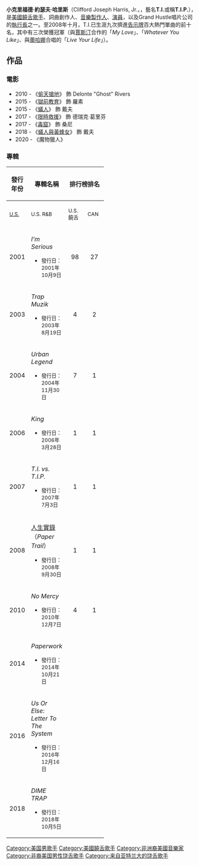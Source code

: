 {{藝人
| type            = 男歌手
| name            = T.I.
| image           = T.I. performing in concert, wearing a Phoenix Suns cap.jpg
| caption         = T.I.於2012年
| image_size      = 220
| background      = solo_singer
| birth_name      = Clifford Joseph Harris, Jr.
| alias           = T.I.P.
| birth_date      = {{Birth date and age|mf=yes|1980|9|25}}
| birth_place     = {{USA}}[[喬治亞州|喬治亞州]][[亚特兰大|亚特兰大]]
| origin          = {{USA}}[[喬治亞州|喬治亞州]][[亚特兰大|亚特兰大]]{{link-en|班克赫德|Bankhead, Atlanta}}
| instrument      = [[声音|声音]]
| genre           = <!-- Main genres only! No subgenres --> [[Hip-hop|Hip-hop]]
| occupation      ={{flatlist|
* [[饒舌歌手|饒舌歌手]]
* [[音樂製作人|音樂製作人]]
* [[演員|演員]]
}}
| years_active    = 1996–現在
| label           = Grand Hustle Records
| associated_acts = {{flatlist|
* [[B.o.B|B.o.B]]
* [[小韋恩|小韋恩]]
* [[耐利|耐利]]
* [[法瑞尔·威廉姆斯|法瑞尔·威廉姆斯]]
* [[杰伊·詹金斯|杰伊·詹金斯]] 
* [[伊姬·阿潔莉亞|伊姬·阿潔莉亞]] 
}}
| website         = {{url|trapmuzik.com}}
}}
'''小克里福德·約瑟夫·哈里斯'''（Clifford Joseph Harris, Jr.，{{bd|1980年|9月25日|}}，藝名'''T.I.'''或稱'''T.I.P.'''），是[[美國|美國]][[饒舌|饒舌]][[歌手|歌手]]、詞曲創作人、[[音樂製作人|音樂製作人]]、[[演員|演員]]，以及Grand Hustle唱片公司的[[執行長|執行長]]之一。至2008年十月，T.I.已生涯九次擠進[[告示牌|告示牌]]百大熱門單曲的前十名，其中有三次榮獲冠軍（與[[賈斯汀|賈斯汀]]合作的「''My Love''」、「''Whatever You Like''」、與[[蕾哈娜|蕾哈娜]]合唱的「''Live Your Life''」）。

== 作品 ==
=== 電影 ===
*2010 - 《[[偷天搶地|偷天搶地]]》 飾 Delonte "Ghost" Rivers
*2015 - 《[[獄前教育|獄前教育]]》 飾 羅素
*2015 - 《[[蟻人_(電影)|蟻人]]》 飾 戴夫
*2017 - 《[[限時救援_(2017年電影)|限時救援]]》 飾 德瑞克·葛里芬
*2017 - 《[[毒窟|毒窟]]》 飾 桑尼
*2018 - 《[[蟻人與黃蜂女|蟻人與黃蜂女]]》 飾 戴夫
*2020 - 《魔物獵人》

=== 專輯 ===
{| class="wikitable"
! rowspan="2"| 發行<br />年份
! rowspan="2"| 專輯名稱
! colspan="8"| 排行榜排名
! rowspan="2"| 銷售紀錄與證明
|-
!width="35"|<small>[[告示牌|U.S.]]</small>
!width="35"|<small>U.S. R&B</small>
!width="35"|<small>U.S. 饒舌</small>
!width="35"|<small>CAN</small>
!width="35"|<small>UK</small>
!width="35"|<small>NZ</small>
!width="35"|<small>FRA</small>
!width="35"|<small>JPN</small>
|-
|rowspan="1"|2001
|''I'm Serious'' <small>
* 發行日：2001年10月9日</small>
|align="center"|98
|align="center"|27
|align="center"|—
|align="center"|—
|align="center"|—
|align="center"|—
|align="center"|—
|align="center"|—
|align="left"|<small>
* 美國銷售量：16萬3千
* 美國唱片工業協會（RIAA）: —
|-
|2003
|''Trap Muzik'' <small>
* 發行日：2003年8月19日</small>
|align="center"|4
|align="center"|2
|align="center"|1
|align="center"|—
|align="center"|—
|align="center"|—
|align="center"|—
|align="center"|—
|align="left"|<small>
* 美國銷售量：107萬
* 美國唱片工業協會：[https://archive.is/20120713143135/http://riaa.com/goldandplatinumdata.php?resultpage=1&table=SEARCH_RESULTS&action=&title=&artist=T.I.&format=&debutLP=&category=&sex=&releaseDate=&requestNo=&type=&level=&label=&company=&certificationDate=&awardDescription=&catalogNo=&aSex=&rec_id=&charField=&gold=&platinum=&multiPlat=&level2=&certDate=&album=&id=&after=&before=&startMonth=1&endMonth=1&startYear=1958&endYear=2008&sort=Artist&perPage=25 白金唱片]
|-
| 2004
|''Urban Legend'' <small>
* 發行日：2004年11月30日</small>
|align="center"|7
|align="center"|1
|align="center"|1
|align="center"|—
|align="center"|—
|align="center"|—
|align="center"|—
|align="center"|39
|align="left"|<small>
* 美國銷售量：130萬
* 美國唱片工業協會：[https://archive.is/20120713143135/http://riaa.com/goldandplatinumdata.php?resultpage=1&table=SEARCH_RESULTS&action=&title=&artist=T.I.&format=&debutLP=&category=&sex=&releaseDate=&requestNo=&type=&level=&label=&company=&certificationDate=&awardDescription=&catalogNo=&aSex=&rec_id=&charField=&gold=&platinum=&multiPlat=&level2=&certDate=&album=&id=&after=&before=&startMonth=1&endMonth=1&startYear=1958&endYear=2008&sort=Artist&perPage=25 白金唱片]
|-
| 2006
|''King'' <small>
* 發行日：2006年3月28日</small>
|align="center"|1
|align="center"|1
|align="center"|1
|align="center"|24
|align="center"|83
|align="center"|2
|align="center"|36
|align="center"|26
|align="left"|<small>
* 美國銷售量：200萬
* 美國唱片工業協會：[https://web.archive.org/web/20150924151606/http://www.riaa.com/goldandplatinumdata.php?resultpage=1 白金唱片]
* 加拿大唱片工業協會（CRIA）：黃金唱片
|-
| 2007
|''T.I. vs. T.I.P.'' <small>
* 發行日：2007年7月3日</small>
|align="center"|1
|align="center"|1
|align="center"|1
|align="center"|7
|align="center"|—
|align="center"|37
|align="center"|108
|align="center"|21
|align="left"|<small>
* 美國銷售量：130萬
* 美國唱片工業協會：[https://archive.is/20120713143135/http://riaa.com/goldandplatinumdata.php?resultpage=1&table=SEARCH_RESULTS&action=&title=&artist=T.I.&format=&debutLP=&category=&sex=&releaseDate=&requestNo=&type=&level=&label=&company=&certificationDate=&awardDescription=&catalogNo=&aSex=&rec_id=&charField=&gold=&platinum=&multiPlat=&level2=&certDate=&album=&id=&after=&before=&startMonth=1&endMonth=1&startYear=1958&endYear=2008&sort=Artist&perPage=25 白金唱片]
* 加拿大唱片工業協會：黃金唱片
|-
| 2008
|[[人生實錄|人生實錄]]（''Paper Trail''）<small>
* 發行日：2008年9月30日</small>
|align="center"|1
|align="center"|1
|align="center"|1
|align="center"|2
|align="center"|42
|align="center"|9
|align="center"|51
|align="center"|14
|align="left"|<small>
* 美國銷售量：152萬
* 美國唱片工業協會：[https://archive.is/20120713143135/http://riaa.com/goldandplatinumdata.php?resultpage=1&table=SEARCH_RESULTS&action=&title=&artist=T.I.&format=&debutLP=&category=&sex=&releaseDate=&requestNo=&type=&level=&label=&company=&certificationDate=&awardDescription=&catalogNo=&aSex=&rec_id=&charField=&gold=&platinum=&multiPlat=&level2=&certDate=&album=&id=&after=&before=&startMonth=1&endMonth=1&startYear=1958&endYear=2008&sort=Artist&perPage=25 白金唱片]
* 加拿大唱片工業協會：黃金唱片
|-
| 2010
|''No Mercy''<small>
* 發行日：2010年12月7日</small>
|align="center"|4
|align="center"|1
|align="center"|1
|align="center"|35
|align="center"|39
|align="center"|39
|align="center"|173
|align="center"|88
|align="left"|<small>
* 美國銷售量：
* 美國唱片工業協會：
* 加拿大唱片工業協會：
|-
| 2014
|''Paperwork''<small>
* 發行日：2014年10月21日</small>
|align="center"|
|align="center"|
|align="center"|
|align="center"|
|align="center"|
|align="center"|
|align="center"|
|align="center"|
|align="left"|<small>
* 美國銷售量：
* 美國唱片工業協會：
* 加拿大唱片工業協會：
|-
| 2016
|''Us Or Else: Letter To The System''<small>
* 發行日：2016年12月16日</small>
|align="center"|
|align="center"|
|align="center"|
|align="center"|
|align="center"|
|align="center"|
|align="center"|
|align="center"|
|align="left"|<small>
* 美國銷售量：
* 美國唱片工業協會：
* 加拿大唱片工業協會：
|-
| 2018
|''DIME TRAP''<small>
* 發行日：2018年10月5日</small>
|align="center"|
|align="center"|
|align="center"|
|align="center"|
|align="center"|
|align="center"|
|align="center"|
|align="center"|
|align="left"|<small>
* 美國銷售量：
* 美國唱片工業協會：
* 加拿大唱片工業協會：
|}

{{Authority control}}
[[Category:美国男歌手|Category:美国男歌手]]
[[Category:美國饒舌歌手|Category:美國饒舌歌手]]
[[Category:非洲裔美國音樂家|Category:非洲裔美國音樂家]]
[[Category:非裔美国男性饶舌歌手|Category:非裔美国男性饶舌歌手]]
[[Category:来自亚特兰大的饶舌歌手|Category:来自亚特兰大的饶舌歌手]]